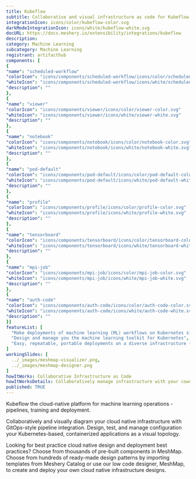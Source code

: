 ```yaml
---
title: Kubeflow
subtitle: Collaborative and visual infrastructure as code for Kubeflow
integrationIcon: icons/color/kubeflow-color.svg
darkModeIntegrationIcon: icons/white/kubeflow-white.svg
docURL: https://docs.meshery.io/extensibility/integrations/kubeflow
description: 
category: Machine Learning
subcategory: Machine Learning
registrant: artifacthub
components: [
{
"name": "scheduled-workflow"
"colorIcon": "icons/components/scheduled-workflow/icons/color/scheduled-workflow-color.svg"
"whiteIcon": "icons/components/scheduled-workflow/icons/white/scheduled-workflow-white.svg"
"description": ""
},
{
"name": "viewer"
"colorIcon": "icons/components/viewer/icons/color/viewer-color.svg"
"whiteIcon": "icons/components/viewer/icons/white/viewer-white.svg"
"description": ""
},
{
"name": "notebook"
"colorIcon": "icons/components/notebook/icons/color/notebook-color.svg"
"whiteIcon": "icons/components/notebook/icons/white/notebook-white.svg"
"description": ""
},
{
"name": "pod-default"
"colorIcon": "icons/components/pod-default/icons/color/pod-default-color.svg"
"whiteIcon": "icons/components/pod-default/icons/white/pod-default-white.svg"
"description": ""
},
{
"name": "profile"
"colorIcon": "icons/components/profile/icons/color/profile-color.svg"
"whiteIcon": "icons/components/profile/icons/white/profile-white.svg"
"description": ""
},
{
"name": "tensorboard"
"colorIcon": "icons/components/tensorboard/icons/color/tensorboard-color.svg"
"whiteIcon": "icons/components/tensorboard/icons/white/tensorboard-white.svg"
"description": ""
},
{
"name": "mpi-job"
"colorIcon": "icons/components/mpi-job/icons/color/mpi-job-color.svg"
"whiteIcon": "icons/components/mpi-job/icons/white/mpi-job-white.svg"
"description": ""
},
{
"name": "auth-code"
"colorIcon": "icons/components/auth-code/icons/color/auth-code-color.svg"
"whiteIcon": "icons/components/auth-code/icons/white/auth-code-white.svg"
"description": ""
}]
featureList: [
  "Make deployments of machine learning (ML) workflows on Kubernetes simple, portable and scalable. ",
  "Design and manage you the machine learning toolkit for Kubernetes",
  "Easy, repeatable, portable deployments on a diverse infrastructure (for example, experimenting on a laptop, then moving to an on-premises cluster or to the cloud)"
]
workingSlides: [
  ../_images/meshmap-visualizer.png,
  ../_images/meshmap-designer.png
]
howItWorks: Collaborative Infrastructure as Code
howItWorksDetails: Collaboratively manage infrastructure with your coworkers synchronously sharing the same designs.
published: TRUE
---
```

<p>
Kubeflow the cloud-native platform for machine learning operations - pipelines, training and deployment.
</p>
<p>
    Collaboratively and visually diagram your cloud native infrastructure with GitOps-style pipeline integration. Design, test, and manage configuration your Kubernetes-based, containerized applications as a visual topology.
</p>
<p>
    Looking for best practice cloud native design and deployment best practices? Choose from thousands of pre-built components in MeshMap. Choose from hundreds of ready-made design patterns by importing templates from Meshery Catalog or use our low code designer, MeshMap, to create and deploy your own cloud native infrastructure designs.
</p>
